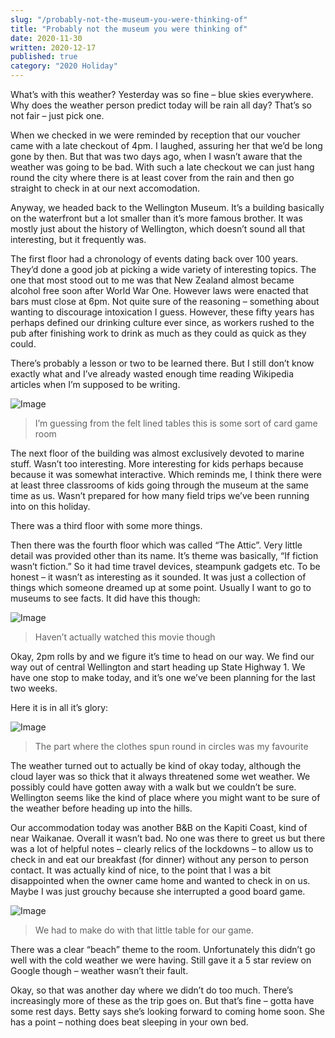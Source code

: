```yaml
---
slug: "/probably-not-the-museum-you-were-thinking-of"
title: "Probably not the museum you were thinking of"
date: 2020-11-30
written: 2020-12-17
published: true
category: "2020 Holiday"
---
```


What’s with this weather? Yesterday was so fine – blue skies everywhere. Why does the weather person predict today will be rain all day? That’s so not fair – just pick one.

When we checked in we were reminded by reception that our voucher came with a late checkout of 4pm. I laughed, assuring her that we’d be long gone by then. But that was two days ago, when I wasn’t aware that the weather was going to be bad. With such a late checkout we can just hang round the city where there is at least cover from the rain and then go straight to check in at our next accomodation.

Anyway, we headed back to the Wellington Museum. It’s a building basically on the waterfront but a lot smaller than it’s more famous brother. It was mostly just about the history of Wellington, which doesn’t sound all that interesting, but it frequently was.

The first floor had a chronology of events dating back over 100 years. They’d done a good job at picking a wide variety of interesting topics. The one that most stood out to me was that New Zealand almost became alcohol free soon after World War One. However laws were enacted that bars must close at 6pm. Not quite sure of the reasoning – something about wanting to discourage intoxication I guess. However, these fifty years has perhaps defined our drinking culture ever since, as workers rushed to the pub after finishing work to drink as much as they could as quick as they could.

There’s probably a lesson or two to be learned there. But I still don’t know exactly what and I’ve already wasted enough time reading Wikipedia articles when I’m supposed to be writing.

![Image](img_20201130_110003.jpg)

> I’m guessing from the felt lined tables this is some sort of card game room

The next floor of the building was almost exclusively devoted to marine stuff. Wasn’t too interesting. More interesting for kids perhaps because because it was somewhat interactive. Which reminds me, I think there were at least three classrooms of kids going through the museum at the same time as us. Wasn’t prepared for how many field trips we’ve been running into on this holiday.

There was a third floor with some more things.

Then there was the fourth floor which was called “The Attic”. Very little detail was provided other than its name. It’s theme was basically, “If fiction wasn’t fiction.” So it had time travel devices, steampunk gadgets etc. To be honest – it wasn’t as interesting as it sounded. It was just a collection of things which someone dreamed up at some point. Usually I want to go to museums to see facts. It did have this though:

![Image](img_20201130_113202.jpg)

> Haven’t actually watched this movie though

Okay, 2pm rolls by and we figure it’s time to head on our way. We find our way out of central Wellington and start heading up State Highway 1. We have one stop to make today, and it’s one we’ve been planning for the last two weeks.

Here it is in all it’s glory:

![Image](img_20201130_162002.jpg)

> The part where the clothes spun round in circles was my favourite

The weather turned out to actually be kind of okay today, although the cloud layer was so thick that it always threatened some wet weather. We possibly could have gotten away with a walk but we couldn’t be sure. Wellington seems like the kind of place where you might want to be sure of the weather before heading up into the hills.

Our accommodation today was another B&B on the Kapiti Coast, kind of near Waikanae. Overall it wasn’t bad. No one was there to greet us but there was a lot of helpful notes – clearly relics of the lockdowns – to allow us to check in and eat our breakfast (for dinner) without any person to person contact. It was actually kind of nice, to the point that I was a bit disappointed when the owner came home and wanted to check in on us. Maybe I was just grouchy because she interrupted a good board game.

![Image](img_20201130_170236.jpg)

> We had to make do with that little table for our game.

There was a clear “beach” theme to the room. Unfortunately this didn’t go well with the cold weather we were having. Still gave it a 5 star review on Google though – weather wasn’t their fault.

Okay, so that was another day where we didn’t do too much. There’s increasingly more of these as the trip goes on. But that’s fine – gotta have some rest days. Betty says she’s looking forward to coming home soon. She has a point – nothing does beat sleeping in your own bed.